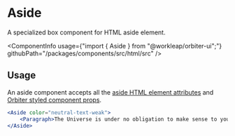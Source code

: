 
<Meta
    title="Html elements/Aside"
    id="html-aside"
/>

# Aside

<Tagline>A specialized <Link href="?path=/docs/box--default-story">box</Link> component for HTML aside element.</Tagline>

<ComponentInfo
    usage={"import { Aside } from \"@workleap/orbiter-ui\";"}
    githubPath="/packages/components/src/html/src"
/>

## Usage

An aside component accepts all the [aside HTML element attributes](https://developer.mozilla.org/en-US/docs/Web/HTML/Element/aside) and [Orbiter styled component props](?path=/docs/styling--page).

```jsx
<Aside color="neutral-text-weak">
    <Paragraph>The Universe is under no obligation to make sense to you. The Earth is the cradle of humanity, but mankind cannot stay in the cradle forever.</Paragraph>
</Aside>
```
